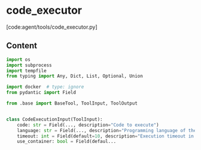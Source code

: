# code_executor

[code:agent/tools/code_executor.py]

## Content

```python
import os
import subprocess
import tempfile
from typing import Any, Dict, List, Optional, Union

import docker  # type: ignore
from pydantic import Field

from .base import BaseTool, ToolInput, ToolOutput


class CodeExecutionInput(ToolInput):
    code: str = Field(..., description="Code to execute")
    language: str = Field(..., description="Programming language of the code")
    timeout: int = Field(default=10, description="Execution timeout in seconds")
    use_container: bool = Field(defaul...
```